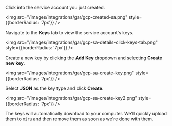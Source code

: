 Click into the service account you just created.

<img src="/images/integrations/gar/gcp-created-sa.png" style={{borderRadius: '7px'}} />

Navigate to the **Keys** tab to view the service account's keys. 

<img src="/images/integrations/gar/gcp-sa-details-click-keys-tab.png" style={{borderRadius: '7px'}} />

Create a new key by clicking the **Add Key** dropdown and selecting **Create new key**. 

<img src="/images/integrations/gar/gcp-sa-create-key.png" style={{borderRadius: '7px'}} />

Select **JSON** as the key type and click **Create**.

<img src="/images/integrations/gar/gcp-sa-create-key2.png" style={{borderRadius: '7px'}} />

The keys will automatically download to your computer. We'll quickly upload them to `miru` and then remove them as soon as we're done with them.